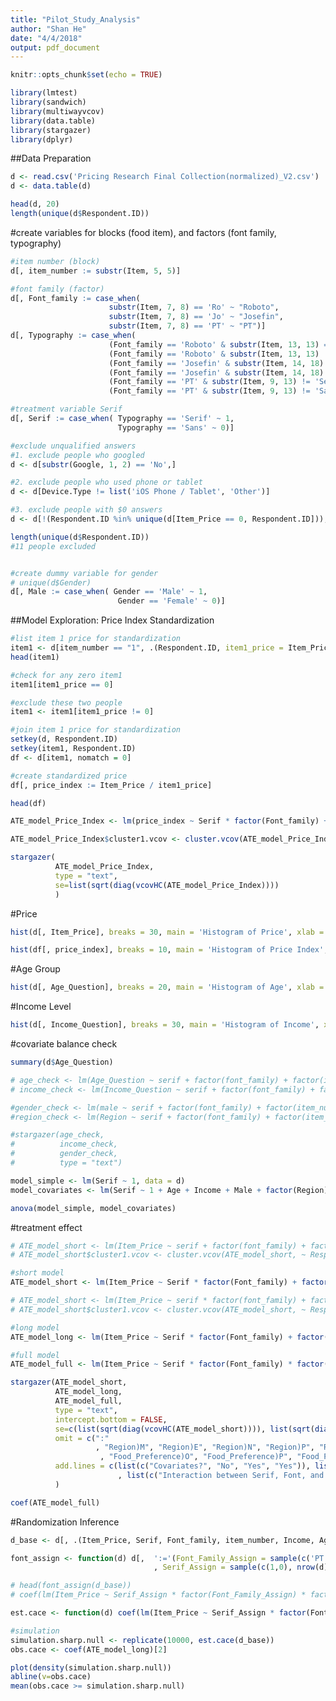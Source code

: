 ```yaml
---
title: "Pilot_Study_Analysis"
author: "Shan He"
date: "4/4/2018"
output: pdf_document
---
```


```r
knitr::opts_chunk$set(echo = TRUE)
```

```r
library(lmtest)
library(sandwich)
library(multiwayvcov)
library(data.table)
library(stargazer)
library(dplyr)
```

##Data Preparation
```r
d <- read.csv('Pricing Research Final Collection(normalized)_V2.csv')
d <- data.table(d)

head(d, 20)
length(unique(d$Respondent.ID))
```

#create variables for blocks (food item), and factors (font family, typography) 
```r
#item number (block)
d[, item_number := substr(Item, 5, 5)]

#font family (factor)
d[, Font_family := case_when(
                      substr(Item, 7, 8) == 'Ro' ~ "Roboto",
                      substr(Item, 7, 8) == 'Jo' ~ "Josefin",
                      substr(Item, 7, 8) == 'PT' ~ "PT")]
d[, Typography := case_when(
                      (Font_family == 'Roboto' & substr(Item, 13, 13) == 'S') ~ 'Serif',
                      (Font_family == 'Roboto' & substr(Item, 13, 13) != 'S') ~ 'Sans',
                      (Font_family == 'Josefin' & substr(Item, 14, 18) != 'Slab') ~ 'Serif',
                      (Font_family == 'Josefin' & substr(Item, 14, 18) != 'Sans') ~ 'Sans',
                      (Font_family == 'PT' & substr(Item, 9, 13) != 'Serif') ~ 'Serif',
                      (Font_family == 'PT' & substr(Item, 9, 13) != 'Sans') ~ 'Sans')]

#treatment variable Serif
d[, Serif := case_when( Typography == 'Serif' ~ 1,
                        Typography == 'Sans' ~ 0)]

#exclude unqualified answers
#1. exclude people who googled
d <- d[substr(Google, 1, 2) == 'No',]

#2. exclude people who used phone or tablet
d <- d[Device.Type != list('iOS Phone / Tablet', 'Other')]

#3. exclude people with $0 answers
d <- d[!(Respondent.ID %in% unique(d[Item_Price == 0, Respondent.ID])),]

length(unique(d$Respondent.ID))
#11 people excluded


#create dummy variable for gender
# unique(d$Gender)
d[, Male := case_when( Gender == 'Male' ~ 1,
                        Gender == 'Female' ~ 0)]
```


##Model Exploration: Price Index Standardization
```r
#list item 1 price for standardization
item1 <- d[item_number == "1", .(Respondent.ID, item1_price = Item_Price, item1_font = paste(Font_family, Typography, sep = "_"))]
head(item1)

#check for any zero item1
item1[item1_price == 0]

#exclude these two people
item1 <- item1[item1_price != 0]

#join item 1 price for standardization
setkey(d, Respondent.ID)
setkey(item1, Respondent.ID)
df <- d[item1, nomatch = 0]

#create standardized price
df[, price_index := Item_Price / item1_price]

head(df)

ATE_model_Price_Index <- lm(price_index ~ Serif * factor(Font_family) + factor(item_number) + factor(Food_Preference) + Income + Age + Male + factor(Region) + factor(item1_font), data = df)

ATE_model_Price_Index$cluster1.vcov <- cluster.vcov(ATE_model_Price_Index, ~ Respondent.ID)

stargazer(
          ATE_model_Price_Index, 
          type = "text", 
          se=list(sqrt(diag(vcovHC(ATE_model_Price_Index))))
          )

```

#Price
```r
hist(d[, Item_Price], breaks = 30, main = 'Histogram of Price', xlab = 'Price')

hist(df[, price_index], breaks = 10, main = 'Histogram of Price Index', xlab = 'Price Index')
```

#Age Group
```r
hist(d[, Age_Question], breaks = 20, main = 'Histogram of Age', xlab = 'Age', xlim = range(0, 100))
```

#Income Level
```r
hist(d[, Income_Question], breaks = 30, main = 'Histogram of Income', xlab = 'Income')
```

#covariate balance check

```r
summary(d$Age_Question)

# age_check <- lm(Age_Question ~ serif + factor(font_family) + factor(item_number), data = d)
# income_check <- lm(Income_Question ~ serif + factor(font_family) + factor(item_number), data = d)

#gender_check <- lm(male ~ serif + factor(font_family) + factor(item_number), data = d)
#region_check <- lm(Region ~ serif + factor(font_family) + factor(item_number), data = d)

#stargazer(age_check, 
#          income_check, 
#          gender_check, 
#          type = "text")

model_simple <- lm(Serif ~ 1, data = d)
model_covariates <- lm(Serif ~ 1 + Age + Income + Male + factor(Region) + factor(Food_Preference), data = d)

anova(model_simple, model_covariates)
```

#treatment effect
```r
# ATE_model_short <- lm(Item_Price ~ serif + factor(font_family) + factor(item_number) + factor(Food_Preference)+ Income_Question + Age_Question + male, data = d)
# ATE_model_short$cluster1.vcov <- cluster.vcov(ATE_model_short, ~ Respondent.ID)

#short model
ATE_model_short <- lm(Item_Price ~ Serif * factor(Font_family) + factor(item_number) , data = d)

# ATE_model_short <- lm(Item_Price ~ serif * factor(font_family) + factor(Respondent.ID), data = d)
# ATE_model_short$cluster1.vcov <- cluster.vcov(ATE_model_short, ~ Respondent.ID)

#long model
ATE_model_long <- lm(Item_Price ~ Serif * factor(Font_family) + factor(item_number) + Income + Age + Male + factor(Food_Preference) + factor(Region), data = d)

#full model
ATE_model_full <- lm(Item_Price ~ Serif * factor(Font_family) * factor(item_number) + Income + Age + Male + factor(Food_Preference) + factor(Region), data = d)

stargazer(ATE_model_short,
          ATE_model_long,
          ATE_model_full,
          type = "text", 
          intercept.bottom = FALSE,
          se=c(list(sqrt(diag(vcovHC(ATE_model_short)))), list(sqrt(diag(vcovHC(ATE_model_long)))), list(sqrt(diag(vcovHC(ATE_model_full))))),
          omit = c(":"
                   , "Region)M", "Region)E", "Region)N", "Region)P", "Region)S", "Region)West North" #ignore insignificant region
                    , "Food_Preference)O", "Food_Preference)P", "Food_Preference)Vege"), #ignore insignificant food preference
          add.lines = c(list(c("Covariates?", "No", "Yes", "Yes")), list(c("Interaction between Serif and Font?", "No", "Yes", "Yes")) 
                        , list(c("Interaction between Serif, Font, and Item?", "No", "No", "Yes")))
          )

coef(ATE_model_full)

```

#Randomization Inference
```r
d_base <- d[, .(Item_Price, Serif, Font_family, item_number, Income, Age, Male, Food_Preference, Region, Item_Price)]

font_assign <- function(d) d[,  ':='(Font_Family_Assign = sample(c('PT', 'Josefin', 'Roboto'), nrow(d), replace = TRUE)
                                , Serif_Assign = sample(c(1,0), nrow(d), replace = TRUE))]

# head(font_assign(d_base))
# coef(lm(Item_Price ~ Serif_Assign * factor(Font_Family_Assign) * factor(item_number) + Income + Age + Male, data = font_assign(d)))[2]

est.cace <- function(d) coef(lm(Item_Price ~ Serif_Assign * factor(Font_Family_Assign) * factor(item_number) + Income + Age + Male, data = font_assign(d)))[2]

#simulation
simulation.sharp.null <- replicate(10000, est.cace(d_base))
obs.cace <- coef(ATE_model_long)[2]

plot(density(simulation.sharp.null))
abline(v=obs.cace)
mean(obs.cace >= simulation.sharp.null)
```



<!-- #check to see within-block treatment effect -->
<!-- ```{r} -->
<!-- ATE_model_short_PT <- lm(Item_Price ~ serif + factor(item_number) + Income_Question + Age_Question + male, data = d[font_family == 'PT']) -->

<!-- stargazer(ATE_model_short_PT, type = "text", se=list(sqrt(diag(vcovHC(ATE_model_short_PT))))) -->
<!-- ``` -->


<!-- ```{r} -->
<!-- ATE_model_short_Item1 <- lm(Item_Price ~ serif + factor(font_family) + Income_Question + Age_Question + male, data = d[item_number == '1']) -->

<!-- stargazer(ATE_model_short_Item1, type = "text", se=list(sqrt(diag(vcovHC(ATE_model_short_Item1))))) -->
<!-- ``` -->

<!-- #power analysis -->

<!-- ```{r} -->
<!-- library(pwr) -->
<!-- pwr.t.test(d = ) -->
<!-- ``` -->
